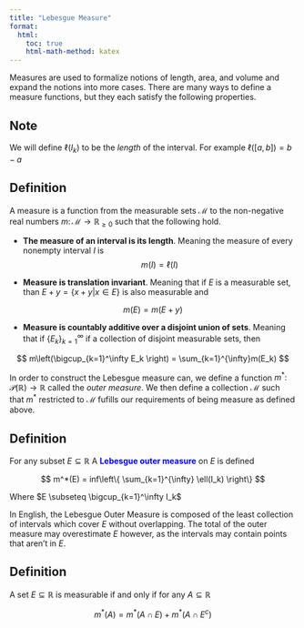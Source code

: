 ```yaml
---
title: "Lebesgue Measure"
format:
  html:
    toc: true
    html-math-method: katex
---
```


Measures are used to formalize notions of length, area, and volume and expand the notions into more cases. There are many ways to define a measure functions, but they each satisfy the following properties.

::: {.callout-note icon="false"}
## Note

We will define $\ell(I_k)$ to be the *length* of the interval. For example $\ell([a,b]) = b - a$
:::

::: {.callout-note icon="false"}
## Definition

A measure is a function from the measurable sets $\mathscr{M}$ to the non-negative real numbers $m \colon \mathscr{M} \to \mathbb{R}_{\geq 0}$ such that the following hold.

-   **The measure of an interval is its length**. Meaning the measure of every nonempty interval $I$ is $$
    m(I) = \ell(I)
    $$

-   **Measure is translation invariant**. Meaning that if $E$ is a measurable set, than $E + y = \{x+y | x \in E\}$ is also measurable and

$$
m(E) = m(E + y)
$$

-   **Measure is countably additive over a disjoint union of sets**. Meaning that if $\{E_k\}_{k=1}^\infty$ if a collection of disjoint measurable sets, then

$$
m\left(\bigcup_{k=1}^\infty E_k \right) = \sum_{k=1}^{\infty}m(E_k)
$$
:::

In order to construct the Lebesgue measure can, we define a function $m^* \colon \mathcal{P}(\mathbb{R}) \to \mathbb{R}$ called the *outer measure*. We then define a collection $\mathcal{M}$ such that $m^*$ restricted to $\mathscr{M}$ fufills our requirements of being measure as defined above.

::: {.callout-note icon="false"}
## Definition

For any subset $E \subseteq \mathbb{R}$ A [**Lebesgue outer measure**]{style="color: blue"} on $E$ is defined

$$
m^*(E) = inf\left\{ \sum_{k=1}^{\infty} \ell(I_k) \right\}
$$

Where $E \subseteq \bigcup_{k=1}^\infty I_k$
:::

In English, the Lebesgue Outer Measure is composed of the least collection of intervals which cover $E$ without overlapping. The total of the outer measure may overestimate $E$ however, as the intervals may contain points that aren't in $E$.

::: {.callout-note icon="false"}
## Definition

A set $E \subseteq \mathbb{R}$ is measurable if and only if for any $A \subseteq \mathbb{R}$

$$
m^*(A) = m^*(A \cap E) + m^*(A \cap E^c)
$$
:::